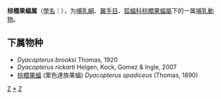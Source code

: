 {{Automatic taxobox
| taxon = Dyacopterus
| authority = K. Andersen, 1912
}}

'''棕櫚果蝠属'''（[[學名|學名]]：''{{lang|la|Dyacopterus}}''），为[[哺乳綱|哺乳綱]]、[[翼手目|翼手目]]、[[狐蝠科|狐蝠科]][[棕櫚果蝠屬|棕櫚果蝠屬]]下的一属[[哺乳動物|哺乳動物]]。

==下属物种==

* ''Dyacopterus brooksi'' Thomas, 1920
* ''Dyacopterus rickarti'' Helgen, Kock, Gomez & Ingle, 2007
* [[棕櫚果蝠|棕櫚果蝠]] (栗色達族果蝠) ''Dyacopterus spadiceus'' (Thomas, 1890)

{{Taxonbar|from=Q1765328}}

[[Category:狐蝠科|Z]]
[[Category:棕榈果蝠属|*]]
[[Category:1912年描述的分类群|Z]]